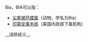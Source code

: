 Bia，BIA可以指：
* [[尖尾褐環蝶屬|尖尾褐环蝶属]]（动物，学名为Bia）
* [[印第安事務局|印第安事务局]]（美国内政部下属机构）
__消除歧义__

{{disambig|Cat=三字拉丁字母缩写消歧义}}